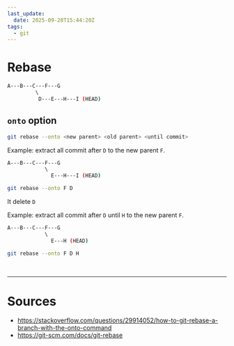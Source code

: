 ```yaml
---
last_update:
  date: 2025-09-28T15:44:20Z
tags:
  - git
---
```


# Rebase

```bash title= showLineNumbers
A---B---C---F---G    
         \             
          D---E---H---I (HEAD)
```

## `onto` option

```bash title= showLineNumbers
git rebase --onto <new parent> <old parent> <until commit>
```

Example: extract all commit after `D` to the new parent `F`. 
```bash title= showLineNumbers
A---B---C---F---G    
            \             
              E---H---I (HEAD)
```
```bash title= showLineNumbers
git rebase --onto F D
```
<Admonition type="note" title="note"> 

It delete `D`

</Admonition>


Example: extract all commit after `D` until `H` to the new parent `F`. 
```bash title= showLineNumbers
A---B---C---F---G    
            \             
              E---H (HEAD)
```
```bash title= showLineNumbers
git rebase --onto F D H
```



<br/>

---

# Sources

- https://stackoverflow.com/questions/29914052/how-to-git-rebase-a-branch-with-the-onto-command
- https://git-scm.com/docs/git-rebase
